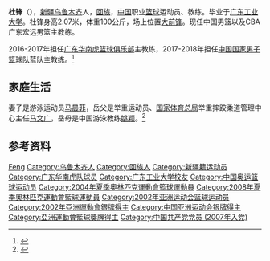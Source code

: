 '''杜锋'''（{{bd|1981年|7月30日|||D杜}}），[[新疆|新疆]][[乌鲁木齐|乌鲁木齐]]人，[[回族|回族]]，[[中华人民共和国|中国]]职业[[篮球|篮球]]运动员、教练。毕业于[[广东工业大学|广东工业大学]]。杜锋身高2.07米，体重100公斤，场上位置[[大前锋|大前锋]]。现任中国男篮以及CBA广东宏远男篮主教练。

2016-2017年担任[[广东华南虎篮球俱乐部|广东华南虎篮球俱乐部]]主教练，2017-2018年担任[[中国国家男子篮球队|中国国家男子篮球队]]蓝队主教练。<ref>{{Cite web|title=特写｜你理解杜锋吗，一个“CBA最佳教练”的疯狂实验_运动家_澎湃新闻-The Paper|url=https://www.thepaper.cn/newsDetail_forward_3198326|accessdate=2019-08-13|work=www.thepaper.cn|archive-date=2019-08-13|archive-url=https://web.archive.org/web/20190813033242/https://www.thepaper.cn/newsDetail_forward_3198326|dead-url=no}}</ref>

==家庭生活==
妻子是游泳运动员[[马晨菲|马晨菲]]，岳父是举重运动员、[[国家体育总局|国家体育总局]]举重摔跤柔道管理中心主任[[马文广|马文广]]，岳母是中国游泳教练[[姚颖|姚颖]]。<ref>{{Cite web|title=杜锋迎娶马文广之女 岳父是中国举重“掌门人”-搜狐体育|url=http://sports.sohu.com/20090514/n263954874.shtml|accessdate=2019-08-13|work=sports.sohu.com|archive-date=2019-08-13|archive-url=https://web.archive.org/web/20190813034141/http://sports.sohu.com/20090514/n263954874.shtml|dead-url=no}}</ref>

== 参考资料 ==
{{reflist}}

{{CBA总决赛最有价值球员}}
{{中国男篮主教练}}
{{广东华南虎}}
{{Navboxes|title=杜锋在职业联赛的夺冠情况（球员身份）|list1=
{{2003-04赛季CBA总冠军|1}}
{{2004-05赛季CBA总冠军|1}}
{{2005-06赛季CBA总冠军|1}}
{{2007-08赛季CBA总冠军|1}}
{{2008-09赛季CBA总冠军|1}}
{{2009-10赛季CBA总冠军|1}}
{{2010-11赛季CBA总冠军|1}}
}}
{{Navboxes|title=杜锋在职业联赛的夺冠情况（管理层身份）|list1=
{{2012-13赛季CBA总冠军}}
{{2018-19赛季CBA总冠军}}
{{2019-20赛季CBA总冠军}}
{{2020-21赛季CBA总冠军}}
}}
{{Navboxes|title=杜锋在国际大赛的参赛情况（球员身份）|list1=
{{2002年世界男篮锦标赛中国参赛名单}}
{{2003年亚洲篮球锦标赛中国参赛名单}}
{{2004年奥运会男子篮球中国参赛名单}}
{{2005年亚洲篮球锦标赛中国参赛名单}}
{{2006年世界男篮锦标赛中国参赛名单}}
{{2008年奥运会男子篮球中国参赛名单}}
{{中国2009年亚洲篮球锦标赛参赛名单}}
}}
{{Navboxes|title=杜锋在国际大赛的参赛情况（管理层身份）|list1=
{{中国2017年亚洲篮球锦标赛参赛名单}}
}}
{{Authority control}}
{{DEFAULTSORT:Du杜}}
[[Category:杜姓|Feng]]
[[Category:乌鲁木齐人|Category:乌鲁木齐人]]
[[Category:回族人|Category:回族人]]
[[Category:新疆籍运动员|Category:新疆籍运动员]]
[[Category:广东华南虎队球员|Category:广东华南虎队球员]]
[[Category:广东工业大学校友|Category:广东工业大学校友]]
[[Category:中国奥运篮球运动员|Category:中国奥运篮球运动员]]
[[Category:2004年夏季奧林匹克運動會籃球運動員|Category:2004年夏季奧林匹克運動會籃球運動員]]
[[Category:2008年夏季奧林匹克運動會籃球運動員|Category:2008年夏季奧林匹克運動會籃球運動員]]
[[Category:2002年亚洲运动会篮球运动员|Category:2002年亚洲运动会篮球运动员]]
[[Category:2002年亞洲運動會銀牌得主|Category:2002年亞洲運動會銀牌得主]]
[[Category:中国亚洲运动会银牌得主|Category:中国亚洲运动会银牌得主]]
[[Category:亞洲運動會籃球獎牌得主|Category:亞洲運動會籃球獎牌得主]]
[[Category:中国共产党党员_(2007年入党)|Category:中国共产党党员 (2007年入党)]]